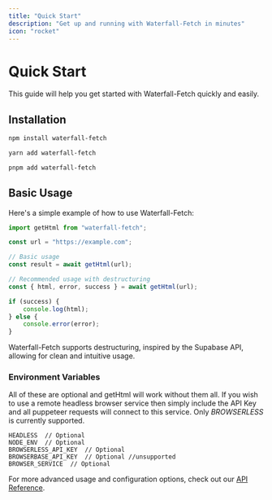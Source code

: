 ```yaml
---
title: "Quick Start"
description: "Get up and running with Waterfall-Fetch in minutes"
icon: "rocket"
---
```


# Quick Start

This guide will help you get started with Waterfall-Fetch quickly and easily.

## Installation

<CodeGroup>

```bash npm
npm install waterfall-fetch
```

```bash yarn
yarn add waterfall-fetch
```

```bash pnpm
pnpm add waterfall-fetch
```

</CodeGroup>

## Basic Usage

Here's a simple example of how to use Waterfall-Fetch:

```typescript
import getHtml from "waterfall-fetch";

const url = "https://example.com";

// Basic usage
const result = await getHtml(url);

// Recommended usage with destructuring
const { html, error, success } = await getHtml(url);

if (success) {
	console.log(html);
} else {
	console.error(error);
}
```

<Tip>Waterfall-Fetch supports destructuring, inspired by the Supabase API, allowing for clean and intuitive usage.</Tip>

### Environment Variables

All of these are optional and getHtml will work without them all.
If you wish to use a remote headless browser service then simply include the API Key and all puppeteer requests will connect to this service.
Only _BROWSERLESS_ is currently supported.

```text
HEADLESS  // Optional
NODE_ENV  // Optional
BROWSERLESS_API_KEY  // Optional
BROWSERBASE_API_KEY  // Optional //unsupported
BROWSER_SERVICE  // Optional
```

For more advanced usage and configuration options, check out our [API Reference](/mdx/api-reference/gethtml).
